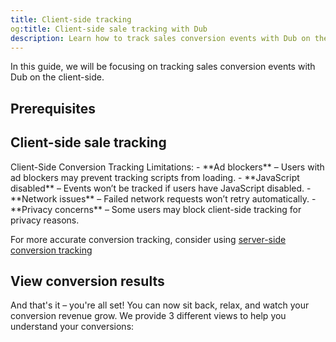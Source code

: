 ```yaml
---
title: Client-side tracking
og:title: Client-side sale tracking with Dub
description: Learn how to track sales conversion events with Dub on the client-side
---
```



<SalesIntro />

In this guide, we will be focusing on tracking sales conversion events with Dub on the client-side.

## Prerequisites

<EnableConversionTracking />

<ClientSideTrackingInstall />

## Client-side sale tracking

<ClientSideSaleTracking />

<Warning>
Client-Side Conversion Tracking Limitations:
- **Ad blockers** – Users with ad blockers may prevent tracking scripts from loading.
- **JavaScript disabled** – Events won’t be tracked if users have JavaScript disabled.
- **Network issues** – Failed network requests won’t retry automatically.
- **Privacy concerns** – Some users may block client-side tracking for privacy reasons.

For more accurate conversion tracking, consider using [server-side conversion tracking](/docs/conversions/sales/introduction)

</Warning>

## View conversion results

And that's it – you're all set! You can now sit back, relax, and watch your conversion revenue grow. We provide 3 different views to help you understand your conversions:

<ViewConversions />
